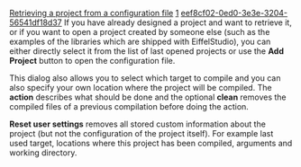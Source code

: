 [[Property:title|Retrieving a project from a configuration file]]
[[Property:weight|1]]
[[Property:uuid|eef8cf02-0ed0-3e3e-3204-56541df18d37]]
If you have already designed a project and want to retrieve it, or if you want to open a project created by someone else (such as the examples of the libraries which are shipped with EiffelStudio), you can either directly select it from the list of last opened projects or use the '''Add Project''' button to open the configuration file. 

This dialog also allows you to select which target to compile and you can also specify your own location where the project will be compiled. The '''action''' describes what should be done and the optional '''clean''' removes the compiled files of a previous compilation before doing the action. 

'''Reset user settings''' removes all stored custom information about the project (but not the configuration of the project itself). For example last used target, locations where this project has been compiled, arguments and working directory. 


{{seealso|<br/>
[[EiffelStudio: Creating a new project|Creating a new project]]  }}





